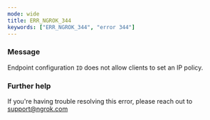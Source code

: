 ```yaml
---
mode: wide
title: ERR_NGROK_344
keywords: ["ERR_NGROK_344", "error 344"]
---
```



### Message

Endpoint configuration `ID` does not allow clients to set an IP policy.

<ErrorDetails />

### Further help

If you're having trouble resolving this error, please reach out to [support@ngrok.com](mailto:support@ngrok.com?subject=Help%20with%20ERR_NGROK_344)
